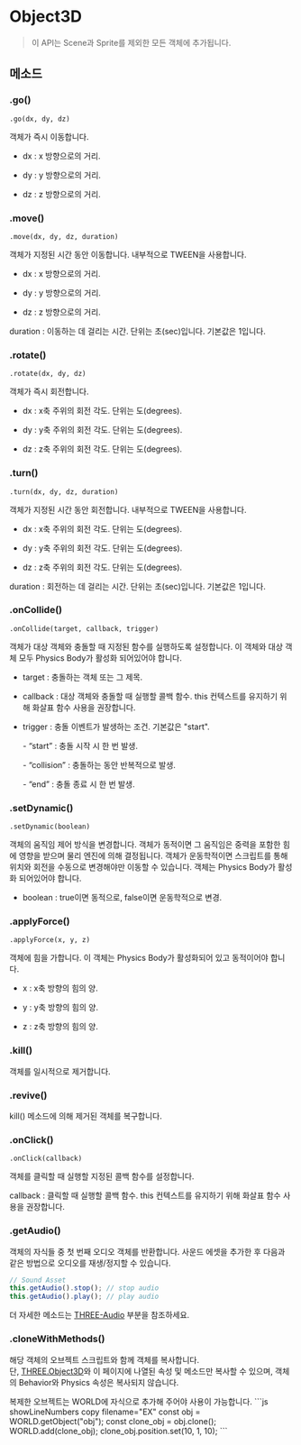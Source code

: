 
# Object3D

> 이 API는 Scene과 Sprite를 제외한 모든 객체에 추가됩니다.

## 메소드

### .go()

`.go(dx, dy, dz) `

객체가 즉시 이동합니다.

- dx : x 방향으로의 거리.

- dy : y 방향으로의 거리.

- dz : z 방향으로의 거리.

### .move()

`.move(dx, dy, dz, duration) `

객체가 지정된 시간 동안 이동합니다. 내부적으로 TWEEN을 사용합니다.

- dx : x 방향으로의 거리.

- dy : y 방향으로의 거리.

- dz : z 방향으로의 거리.

duration : 이동하는 데 걸리는 시간. 단위는 초(sec)입니다. 기본값은 1입니다.

### .rotate()

`.rotate(dx, dy, dz) `

객체가 즉시 회전합니다.

- dx : x축 주위의 회전 각도. 단위는 도(degrees).

- dy : y축 주위의 회전 각도. 단위는 도(degrees).

- dz : z축 주위의 회전 각도. 단위는 도(degrees).

### .turn()

`.turn(dx, dy, dz, duration) `

객체가 지정된 시간 동안 회전합니다. 내부적으로 TWEEN을 사용합니다.

- dx : x축 주위의 회전 각도. 단위는 도(degrees).

- dy : y축 주위의 회전 각도. 단위는 도(degrees).

- dz : z축 주위의 회전 각도. 단위는 도(degrees).

duration : 회전하는 데 걸리는 시간. 단위는 초(sec)입니다. 기본값은 1입니다.

### .onCollide()

`.onCollide(target, callback, trigger) `

객체가 대상 객체와 충돌할 때 지정된 함수를 실행하도록 설정합니다. 이 객체와 대상 객체 모두 Physics Body가 활성화 되어있어야 합니다.

- target : 충돌하는 객체 또는 그 제목.

- callback : 대상 객체와 충돌할 때 실행할 콜백 함수. this 컨텍스트를 유지하기 위해 화살표 함수 사용을 권장합니다.

- trigger : 충돌 이벤트가 발생하는 조건. 기본값은 "start".

  \- “start” : 충돌 시작 시 한 번 발생.

  \- “collision” : 충돌하는 동안 반복적으로 발생.

  \- “end” : 충돌 종료 시 한 번 발생.

### .setDynamic()

`.setDynamic(boolean) `

객체의 움직임 제어 방식을 변경합니다. 객체가 동적이면 그 움직임은 중력을 포함한 힘에 영향을 받으며 물리 엔진에 의해 결정됩니다. 객체가 운동학적이면 스크립트를 통해 위치와 회전을 수동으로 변경해야만 이동할 수 있습니다. 객체는 Physics Body가 활성화 되어있어야 합니다.

- boolean : true이면 동적으로, false이면 운동학적으로 변경.

### .applyForce()

`.applyForce(x, y, z) `

객체에 힘을 가합니다. 이 객체는 Physics Body가 활성화되어 있고 동적이어야 합니다.  

- x : x축 방향의 힘의 양.

- y : y축 방향의 힘의 양.

- z : z축 방향의 힘의 양.

### .kill()

객체를 일시적으로 제거합니다.

### .revive()

kill() 메소드에 의해 제거된 객체를 복구합니다.

### .onClick()

`.onClick(callback) `

객체를 클릭할 때 실행할 지정된 콜백 함수를 설정합니다.

callback : 클릭할 때 실행할 콜백 함수. this 컨텍스트를 유지하기 위해 화살표 함수 사용을 권장합니다.

### .getAudio()

객체의 자식들 중 첫 번째 오디오 객체를 반환합니다. 사운드 에셋을 추가한 후 다음과 같은 방법으로 오디오를 재생/정지할 수 있습니다.

```js copy
// Sound Asset​
this.getAudio().stop(); // stop audio
this.getAudio().play(); // play audio
```

더 자세한 메소드는 [THREE-Audio](../built-in/three/audio) 부분을 참조하세요.

### .cloneWithMethods()

해당 객체의 오브젝트 스크립트와 함께 객체를 복사합니다.  
단, [THREE.Object3D](../built-in/three/object3d)와 이 페이지에 나열된 속성 및 메소드만 복사할 수 있으며, 객체의 Behavior와 Physics 속성은 복사되지 않습니다.  

<Callout type="warning">
    복제한 오브젝트는 WORLD에 자식으로 추가해 주어야 사용이 가능합니다.  
    ```js showLineNumbers copy filename="EX"
    const obj = WORLD.getObject("obj");
    const clone_obj = obj.clone();
    WORLD.add(clone_obj);
    clone_obj.position.set(10, 1, 10);
    ```
</Callout>
